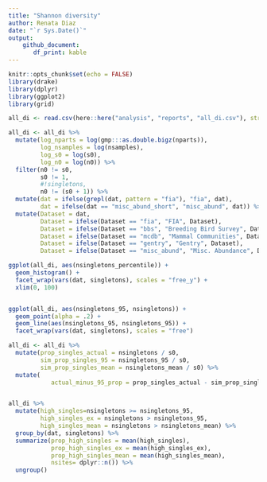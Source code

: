 ```yaml
---
title: "Shannon diversity"
author: Renata Diaz
date: "`r Sys.Date()`"
output: 
    github_document:
       df_print: kable
---
```


```r
knitr::opts_chunk$set(echo = FALSE)
library(drake)
library(dplyr)
library(ggplot2)
library(grid)

all_di <- read.csv(here::here("analysis", "reports", "all_di.csv"), stringsAsFactors = F)

all_di <- all_di %>%
  mutate(log_nparts = log(gmp:::as.double.bigz(nparts)),
         log_nsamples = log(nsamples),
         log_s0 = log(s0),
         log_n0 = log(n0)) %>%
  filter(n0 != s0,
         s0 != 1,
         #!singletons,
         n0 != (s0 + 1)) %>%
  mutate(dat = ifelse(grepl(dat, pattern = "fia"), "fia", dat),
         dat = ifelse(dat == "misc_abund_short", "misc_abund", dat)) %>%
  mutate(Dataset = dat,
         Dataset = ifelse(Dataset == "fia", "FIA", Dataset),
         Dataset = ifelse(Dataset == "bbs", "Breeding Bird Survey", Dataset),
         Dataset = ifelse(Dataset == "mcdb", "Mammal Communities", Dataset),
         Dataset = ifelse(Dataset == "gentry", "Gentry", Dataset),
         Dataset = ifelse(Dataset == "misc_abund", "Misc. Abundance", Dataset))

```
```r

ggplot(all_di, aes(nsingletons_percentile)) +
  geom_histogram() +
  facet_wrap(vars(dat, singletons), scales = "free_y") +
  xlim(0, 100)


ggplot(all_di, aes(nsingletons_95, nsingletons)) +
  geom_point(alpha = .2) +
  geom_line(aes(nsingletons_95, nsingletons_95)) +
  facet_wrap(vars(dat, singletons), scales = "free")

all_di <- all_di %>%
  mutate(prop_singles_actual = nsingletons / s0,
         sim_prop_singles_95 = nsingletons_95 / s0,
         sim_prop_singles_mean = nsingletons_mean / s0) %>%
  mutate(
            actual_minus_95_prop = prop_singles_actual - sim_prop_singles_95)


all_di %>%
  mutate(high_singles=nsingletons >= nsingletons_95,
         high_singles_ex = nsingletons > nsingletons_95,
         high_singles_mean = nsingletons > nsingletons_mean) %>%
  group_by(dat, singletons) %>%
  summarize(prop_high_singles = mean(high_singles),
            prop_high_singles_ex = mean(high_singles_ex),
            prop_high_singles_mean = mean(high_singles_mean),
            nsites= dplyr::n()) %>%
  ungroup()


```


<!-- ```{r} -->


<!-- ggplot(filter(all_di, nsingletons >= nsingletons_95), aes(nsingletons_mean, nsingletons)) + -->
<!--   geom_point(alpha = .2) + -->
<!-- #  geom_line(aes(nsingletons_mean, nsingletons_mean)) + -->
<!--     geom_line(aes(nsingletons_95, nsingletons_95)) + -->
<!--   facet_wrap(vars(dat), scales = "free") -->


<!-- ggplot(filter(all_di, nsingletons >= nsingletons_95), aes(nsingletons, nsingletons-nsingletons_95)) + -->
<!--   geom_point(alpha = .2) + -->
<!-- #  geom_line(aes(nsingletons_mean, nsingletons_mean)) + -->
<!--   facet_wrap(vars(dat), scales = "free") -->
<!-- ``` -->
